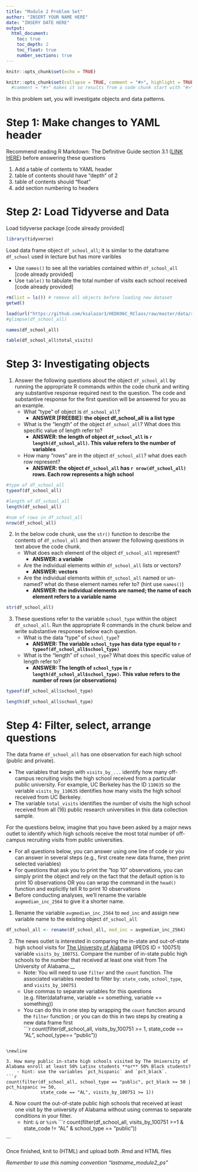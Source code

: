 ```yaml
---
title: "Module 2 Problem Set"
author: "INSERT YOUR NAME HERE"
date: "INSERY DATE HERE"
output: 
  html_document:
    toc: true
    toc_depth: 2
    toc_float: true
    number_sections: true
---
```


```r
knitr::opts_chunk$set(echo = TRUE)
```

```r
knitr::opts_chunk$set(collapse = TRUE, comment = "#>", highlight = TRUE)
  #comment = "#>" makes it so results from a code chunk start with "#>"; default is "##"
```

In this problem set, you will investigate objects and data patterns. 

# Step 1: Make changes to YAML header

Recommend reading R Markdown: The Definitive Guide section 3.1 ([LINK HERE](https://bookdown.org/yihui/rmarkdown/html-document.html)) before answering these questions

1. Add a table of contents to YAML header
1. table of contents should have "depth" of 2
1. table of contents should "float"
1. add section numbering to headers

# Step 2: Load Tidyverse and Data

Load tidyverse package [code already provided]
```r
library(tidyverse)
```

Load data frame object `df_school_all`; it is similar to the dataframe `df_school` used in lecture but has more varibles

- Use `names()` to see all the variables contained within `df_school_all` [code already provided]
- Use `table()` to tabulate the total number of visits each school received [code already provided]
```r
rm(list = ls()) # remove all objects before loading new dataset
getwd()

load(url("https://github.com/ksalazar3/HED696C_RClass/raw/master/data/recruiting/recruit_school_allvars.RData"))
#glimpse(df_school_all)

names(df_school_all)

table(df_school_all$total_visits)
```


# Step 3: Investigating objects

1. Answer the following questions about the object `df_school_all` by running the appropriate R commands within the code chunk and writing any substantive response required next to the question. The code and substantive response for the first question will be answered for you as an example.
    + What "type" of object is `df_school_all`?
        + __ANSWER [FREEBIE]: the object df_school_all is a list type__
    + What is the "length" of the object `df_school_all`? What does this specific value of length refer to? 
        + __ANSWER: the length of object `df_school_all` is `r length(df_school_all)`. This value refers to the number of variables__ 
    + How many "rows" are in the object `df_school_all`? what does each row represent?  
        + __ANSWER: the object `df_school_all` has `r nrow(df_school_all)` rows. Each row represents a high school__ 
        
        
```r
#type of df_school_all 
typeof(df_school_all)

#length of df_school_all 
length(df_school_all)

#num of rows in df_school_all
nrow(df_school_all)
```
        
        
\newline  

2. In the below code chunk, use the `str()` function to describe the contents of `df_school_all` and then answer the following questions in text above the code chunk.  
    + What does each element of the object `df_school_all` represent?  
        + __ANSWER: a variable__ 
    
    + Are the individual elements within `df_school_all` lists or vectors?  
        + __ANSWER: vectors__ 
    
    + Are the individual elements within `df_school_all` named or un-named? what do these element names refer to?  (hint use `names()`)
        + __ANSWER: the individual elements are named; the name of each element refers to a variable name__ 
    
    
```r

str(df_school_all)

```

\newline


3. These questions refer to the variable `school_type` within the object `df_school_all`. Run the appropriate R commands in the chunk below and write substantive responses below each question.
    +  What is the data "type" of `school_type`?
        + __ANSWER: The variable `school_type` has data type equal to `r typeof(df_school_all$school_type)`__ 
  
    + What is the "length" of `school_type`? What does this specific value of length refer to?
        + __ANSWER: The length of `school_type` is `r length(df_school_all$school_type)`. This value refers to the number of rows (or observations)__ 
    

          
```r

typeof(df_school_all$school_type)

length(df_school_all$school_type)

```



# Step 4: Filter, select, arrange questions

The data frame `df_school_all` has one observation for each high school (public and private). 

  - The variables that begin with `visits_by_...` identify how many off-campus recruiting visits the high school received from a particular public university. For example, UC Berkeley has the ID `110635` so the variable `visits_by_110635` identifies how many visits the high school received from UC Berkeley. 
  - The variable `total_visits` identifies the number of visits the high school received from all (16) public research universities in this data collection sample.

\newline

For the questions below, imagine that you have been asked by a major news outlet to identify which high schools receive the most total number of off-campus recruiting visits from public universities.

- For all questions below, you can answer using one line of code or you can answer in several steps (e.g., first create new data frame, then print selected variables)
- For questions that ask you to print the "top 10" observations, you can simply print the object and rely on the fact that the default option is to print 10 observations OR you can wrap the command in the `head()` function and explicitly tell R to print 10 observations
- Before conducting analyses, we'll rename the variable `avgmedian_inc_2564` to give it a shorter name.


1. Rename the variable `avgmedian_inc_2564` to `med_inc` and assign new variable name to the existing object `df_school_all`
```r

df_school_all <- rename(df_school_all, med_inc = avgmedian_inc_2564)

```


2. The news outlet is interested in comparing the in-state and out-of-state high school visits for [The University of Alabama](https://nces.ed.gov/globallocator/col_info_popup.asp?ID=100751) (IPEDS ID = 100751) variable `visits_by_100751`. Compare the number of in-state public high schools to the number that received at least one visit from The University of Alabama.__      
    - Note: You will need to use `filter` and the `count` function. The associated variables needed to filter by: `state_code`, `school_type`, and  `visits_by_100751`
    - Use commas to separate variables for this questions (e.g. filter(dataframe, variable == something, variable == something))
    - You can do this in one step by wrapping the `count` function around the `filter` function ; or you can do this in two steps by creating a new data frame first  
```r

count(filter(df_school_all, visits_by_100751 >= 1, state_code == "AL", school_type== "public"))

```

\newline

3. How many public in-state high schools visited by The University of Alabama enroll at least 50% Latinx students **or** 50% Black students? 
    - hint: use the variables `pct_hispanic` and `pct_black`.
```r

count(filter(df_school_all, school_type == "public", pct_black >= 50 | pct_hispanic >= 50,
             state_code == "AL", visits_by_100751 >= 1))

```


4. Now count the out-of-state public high schools that received at least one visit by the university of Alabama without using commas to separate conditions in your filter.  
    - hint: `&` or `%in%`
```r

count(filter(df_school_all, visits_by_100751 >=1 & state_code != "AL" & school_type == "public"))


```


Once finished, knit to (HTML) and upload both .Rmd and HTML files

*Remember to use this naming convention "lastname_module2_ps"*

